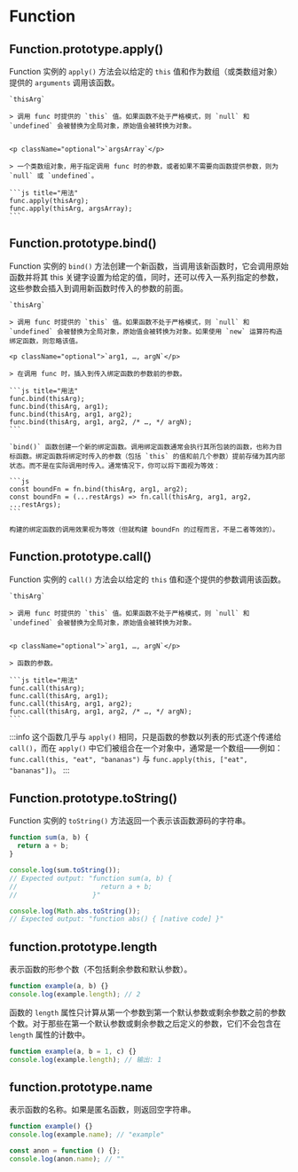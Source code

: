 
# Function

## Function.prototype.apply()

Function 实例的 `apply()` 方法会以给定的 `this` 值和作为数组（或类数组对象）提供的 `arguments` 调用该函数。

<Tabs>
  <TabItem value="语法">

    `thisArg`

    > 调用 func 时提供的 `this` 值。如果函数不处于严格模式，则 `null` 和 `undefined` 会被替换为全局对象，原始值会被转换为对象。


    <p className="optional">`argsArray`</p>

    > 一个类数组对象，用于指定调用 func 时的参数，或者如果不需要向函数提供参数，则为 `null` 或 `undefined`。

    ```js title="用法"
    func.apply(thisArg);
    func.apply(thisArg, argsArray);
    ```

  </TabItem>
  <TabItem value="示例">
    <CodeDemo filePath="/api/function/apply.txt"/>
  </TabItem>
</Tabs>

## Function.prototype.bind()

Function 实例的 `bind()` 方法创建一个新函数，当调用该新函数时，它会调用原始函数并将其 this 关键字设置为给定的值，同时，还可以传入一系列指定的参数，这些参数会插入到调用新函数时传入的参数的前面。

<Tabs>
  <TabItem value="语法">

    `thisArg`

    > 调用 func 时提供的 `this` 值。如果函数不处于严格模式，则 `null` 和 `undefined` 会被替换为全局对象，原始值会被转换为对象。如果使用 `new` 运算符构造绑定函数，则忽略该值。

    <p className="optional">`arg1, …, argN`</p>

    > 在调用 func 时，插入到传入绑定函数的参数前的参数。

    ```js title="用法"
    func.bind(thisArg);
    func.bind(thisArg, arg1);
    func.bind(thisArg, arg1, arg2);
    func.bind(thisArg, arg1, arg2, /* …, */ argN);
    ```

  </TabItem>
  <TabItem value="示例">
    <CodeDemo filePath="/api/function/bind.txt"/>

    `bind()` 函数创建一个新的绑定函数。调用绑定函数通常会执行其所包装的函数，也称为目标函数。绑定函数将绑定时传入的参数（包括 `this` 的值和前几个参数）提前存储为其内部状态。而不是在实际调用时传入。通常情况下，你可以将下面视为等效：

    ```js
    const boundFn = fn.bind(thisArg, arg1, arg2);
    const boundFn = (...restArgs) => fn.call(thisArg, arg1, arg2, ...restArgs);
    ```

    构建的绑定函数的调用效果视为等效（但就构建 boundFn 的过程而言，不是二者等效的）。

  </TabItem>
</Tabs>

## Function.prototype.call()

Function 实例的 `call()` 方法会以给定的 `this` 值和逐个提供的参数调用该函数。

<Tabs>
  <TabItem value="语法">

    `thisArg`

    > 调用 func 时提供的 `this` 值。如果函数不处于严格模式，则 `null` 和 `undefined` 会被替换为全局对象，原始值会被转换为对象。


    <p className="optional">`arg1, …, argN`</p>

    > 函数的参数。

    ```js title="用法"
    func.call(thisArg);
    func.call(thisArg, arg1);
    func.call(thisArg, arg1, arg2);
    func.call(thisArg, arg1, arg2, /* …, */ argN);
    ```

  </TabItem>
  <TabItem value="示例">
    <CodeDemo filePath="/api/function/call.txt" />
  </TabItem>
</Tabs>

:::info
这个函数几乎与 `apply()` 相同，只是函数的参数以列表的形式逐个传递给 `call()`，而在 `apply()` 中它们被组合在一个对象中，通常是一个数组——例如：`func.call(this, "eat", "bananas")` 与 `func.apply(this, ["eat", "bananas"])`。
:::

## Function.prototype.toString()

Function 实例的 `toString()` 方法返回一个表示该函数源码的字符串。

```js title="示例"
function sum(a, b) {
  return a + b;
}

console.log(sum.toString());
// Expected output: "function sum(a, b) {
//                     return a + b;
//                   }"

console.log(Math.abs.toString());
// Expected output: "function abs() { [native code] }"
```

## function.prototype.length

表示函数的形参个数（不包括剩余参数和默认参数）。

```js
function example(a, b) {}
console.log(example.length); // 2
```

函数的 `length` 属性只计算从第一个参数到第一个默认参数或剩余参数之前的参数个数。对于那些在第一个默认参数或剩余参数之后定义的参数，它们不会包含在 `length` 属性的计数中。

```js
function example(a, b = 1, c) {}
console.log(example.length); // 输出: 1
```

## function.prototype.name

表示函数的名称。如果是匿名函数，则返回空字符串。

```js
function example() {}
console.log(example.name); // "example"

const anon = function () {};
console.log(anon.name); // ""
```
